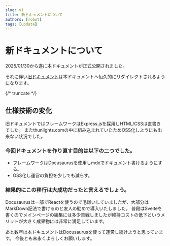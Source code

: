 ```yaml
---
slug: v1
title: 新ドキュメントについて
authors: [robot]
tags: [update]
---
```


# 新ドキュメントについて

2025/01/30から遂に本ドキュメントが正式公開されました。

それに伴い[旧ドキュメント](https://thunlights.com/account/oauth/help)は本ドキュメントへ恒久的にリダイレクトされるようになります。

{/* truncate */}

## 仕様技術の変化

旧ドキュメントではフレームワークはExpress.jsを採用しHTML/CSSは直書きでした。
またthunlights.comの中に組み込まれていたためOSS化しようにも出来ない状況でした。

### 今回ドキュメントを作り直す目的は以下の二つでした。

- フレームワークはDocusaurusを使用しmdxでドキュメント書けるようにする。
- OSS化し運営の負担を少しでも減らす。

### 結果的にこの移行は大成功だったと言えるでしょう。

Docusaurusは一部でReactを使うので毛嫌いしていましたが、大部分はMarkDown記法で書けるのと友人の勧めで導入いたしました。
普段はSvelteを書くのでメインページの編集には多少苦戦しましたが維持コストの低下というメリットが大きく成果物には非常に満足しています。

あと数年は本ドキュメントはDocusaurusを使って運営し続けようと思っています。
今後とも末永くよろしくお願いします。
